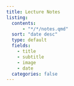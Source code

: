 ```yaml
---
title: Lecture Notes
listing:
  contents:
      - "*/*/notes.qmd"
  sort: "date desc"
  type: default
  fields: 
    - title
    - subtitle
    - image
    - date
  categories: false
---
```


\
